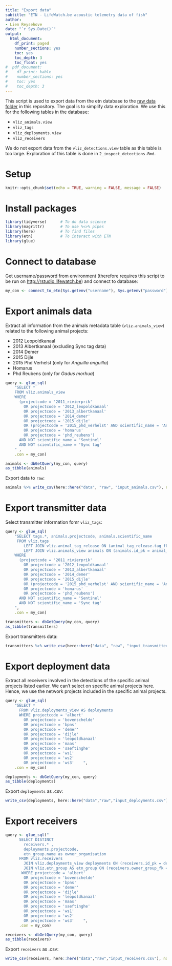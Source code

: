 ```yaml
---
title: "Export data"
subtitle: "ETN - LifeWatch.be acoustic telemetry data of fish"
author:
- Lien Reysehove
date: "`r Sys.Date()`"
output:
  html_document:
    df_print: paged
    number_sections: yes
    toc: yes
    toc_depth: 3
    toc_float: yes
#  pdf_document:
#    df_print: kable
#    number_sections: yes
#    toc: yes
#    toc_depth: 3
---
```


This script is used to export data from the etn database to the [raw data folder](https://github.com/inbo/etn-occurrences/tree/master/data/raw) in this repository. The goal is to simplify data exploration. We use this for the following tables in the database:

- `vliz_animals.view`
- `vliz_tags`
- `vliz_deployments.view`
- `vliz_receivers`

We do not export data from the `vliz_detections.view` table as this table is too large. Exploration of this table is done in `2_inspect_detections.Rmd`.

# Setup 

```r
knitr::opts_chunk$set(echo = TRUE, warning = FALSE, message = FALSE)
```

# Install packages

```r
library(tidyverse)      # To do data science
library(magrittr)       # To use %<>% pipes
library(here)           # To find files
library(etn)            # To interact with ETN
library(glue)
```

# Connect to database

Get username/password from environment (therefore requires this script to be run on <http://rstudio.lifewatch.be>) and connect to database:

```r
my_con <- connect_to_etn(Sys.getenv("username"), Sys.getenv("password"))
```


# Export animals data

Extract all information from the animals metadata table (`vliz.animals_view`) related to the following animal projects:

- 2012 Leopoldkanaal
- 2013 Albertkanaal (excluding Sync tag data)
- 2014 Demer
- 2015 Dijle
- 2015 Phd Verhelst (only for _Anguilla anguilla_)
- Homarus
- Phd Reubens (only for _Gadus morhua_)

```r
query <- glue_sql(
    "SELECT *
    FROM vliz.animals_view
    WHERE 
      (projectcode = '2011_rivierprik' 
        OR projectcode = '2012_leopoldkanaal'
        OR projectcode = '2013_albertkanaal'
        OR projectcode = '2014_demer'
        OR projectcode = '2015_dijle'
        OR (projectcode = '2015_phd_verhelst' AND scientific_name = 'Anguilla anguilla')
        OR projectcode = 'homarus'
        OR projectcode = 'phd_reubens')
      AND NOT scientific_name = 'Sentinel'
      AND NOT scientific_name = 'Sync tag'
    " ,
    .con = my_con)

animals <- dbGetQuery(my_con, query)
as_tibble(animals)
```

Export data to `raw`:

```r
animals %>% write_csv(here::here("data", "raw", "input_animals.csv"), na = "")
```

# Export transmitter data

Select transmitter information fomr `vliz_tags`:

```r
query <- glue_sql(
    "SELECT tags.*, animals.projectcode, animals.scientific_name
     FROM vliz.tags
        LEFT JOIN vliz.animal_tag_release ON (animal_tag_release.tag_fk = tags.id_pk)
        LEFT JOIN vliz.animals_view animals ON (animals.id_pk = animal_tag_release.animal_fk)
    WHERE 
      (projectcode = '2011_rivierprik' 
        OR projectcode = '2012_leopoldkanaal'
        OR projectcode = '2013_albertkanaal'
        OR projectcode = '2014_demer'
        OR projectcode = '2015_dijle'
        OR (projectcode = '2015_phd_verhelst' AND scientific_name = 'Anguilla anguilla')
        OR projectcode = 'homarus'
        OR projectcode = 'phd_reubens')
      AND NOT scientific_name = 'Sentinel'
      AND NOT scientific_name = 'Sync tag'
    ", 
    .con = my_con)

transmitters <- dbGetQuery(my_con, query)
as_tibble(transmitters)
```

Export transmitters data:

```r
transmitters %>% write_csv(here::here("data", "raw", "input_transmitters.csv"), na = "")
```

# Export deployment data

Extract all receivers involved in the detections of the specific animal projects listed earlier. We can't select on specific animal projects here. Hence, we use the network projects included in the specific animal projects.

```r
query <- glue_sql(
    "SELECT *
      FROM vliz.deployments_view AS deployments
      WHERE projectcode = 'albert'
        OR projectcode = 'bovenschelde'
        OR projectcode = 'bpns'
        OR projectcode = 'demer'
        OR projectcode = 'dijle'
        OR projectcode = 'leopoldkanaal'
        OR projectcode = 'maas'
        OR projectcode = 'saeftinghe'
        OR projectcode = 'ws1'
        OR projectcode = 'ws2'
        OR projectcode = 'ws3'    ",
    .con = my_con)

deployments <- dbGetQuery(my_con, query)
as_tibble(deployments)
```

Export `deployments` as .csv:

```r
write_csv(deployments, here::here("data","raw","input_deployments.csv"), na = "")
```

# Export receivers

```r
query <- glue_sql("
      SELECT DISTINCT 
        receivers.* ,
        deployments.projectcode,
        etn_group.name as owner_organisation
      FROM vliz.receivers
        JOIN vliz.deployments_view deployments ON (receivers.id_pk = deployments.receiver_fk)
        JOIN vliz.etn_group AS etn_group ON (receivers.owner_group_fk = etn_group.id_pk)
       WHERE projectcode = 'albert'
        OR projectcode = 'bovenschelde'
        OR projectcode = 'bpns'
        OR projectcode = 'demer'
        OR projectcode = 'dijle'
        OR projectcode = 'leopoldkanaal'
        OR projectcode = 'maas'
        OR projectcode = 'saeftinghe'
        OR projectcode = 'ws1'
        OR projectcode = 'ws2'
        OR projectcode = 'ws3'    ",
      .con = my_con)

receivers <- dbGetQuery(my_con, query)
as_tibble(receivers)
```

Export `receivers` as .csv:

```r
write_csv(receivers, here::here("data","raw","input_receivers.csv"), na = "")
```



